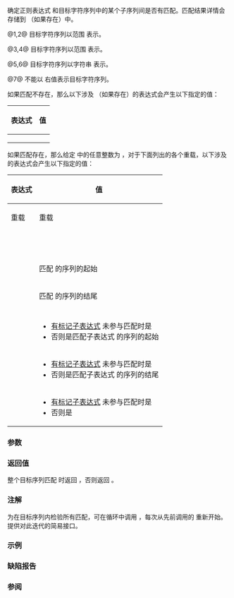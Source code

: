 {{cpp/title|regex_search}}
{{cpp/regex/navbar}}
{{dcl begin}}
{{dcl header|regex}}
{{dcl|num=1|since=c++11|1=
template&lt; class BidirIt, class Alloc, class CharT, class Traits &gt;
bool regex_search( BidirIt first, BidirIt last,
                   std::match_results&lt;BidirIt, Alloc&gt;&amp; m,
                   const std::basic_regex&lt;CharT, Traits&gt;&amp; e,
                   std::regex_constants::match_flag_type flags =
                       std::regex_constants::match_default );
}}
{{dcl|num=2|since=c++11|1=
template&lt; class BidirIt, class CharT, class Traits &gt;
bool regex_search( BidirIt first, BidirIt last,
                   const std::basic_regex&lt;CharT, Traits&gt;&amp; e,
                   std::regex_constants::match_flag_type flags =
                       std::regex_constants::match_default );
}}
{{dcl|num=3|since=c++11|1=
template&lt; class CharT, class Alloc, class Traits &gt;
bool regex_search( const CharT* str,
                   std::match_results&lt;const CharT*, Alloc&gt;&amp; m,
                   const std::basic_regex&lt;CharT, Traits&gt;&amp; e,
                   std::regex_constants::match_flag_type flags =
                       std::regex_constants::match_default );
}}
{{dcl|num=4|since=c++11|1=
template&lt; class CharT, class Traits &gt;
bool regex_search( const CharT* str, const std::basic_regex&lt;CharT, Traits&gt;&amp; e,
                   std::regex_constants::match_flag_type flags =
                       std::regex_constants::match_default );
}}
{{dcl|num=5|since=c++11|1=
template&lt; class STraits, class SAlloc, class Alloc,
          class CharT, class Traits &gt;
bool regex_search
    ( const std::basic_string&lt;CharT, STraits, SAlloc&gt;&amp; s,
      std::match_results
          &lt;typename std::basic_string&lt;CharT, STraits, SAlloc&gt;::const_iterator,
           Alloc&gt;&amp; m,
      const std::basic_regex&lt;CharT, Traits&gt;&amp; e,
      std::regex_constants::match_flag_type flags =
          std::regex_constants::match_default );
}}
{{dcl|num=6|since=c++11|1=
template&lt; class STraits, class SAlloc, class CharT, class Traits &gt;
bool regex_search( const std::basic_string&lt;CharT, STraits, SAlloc&gt;&amp; s,
                   const std::basic_regex&lt;CharT, Traits&gt;&amp; e,
                   std::regex_constants::match_flag_type flags =
                       std::regex_constants::match_default );
}}
{{dcl|num=7|since=c++11|1=
template&lt; class STraits, class SAlloc, class Alloc,
          class CharT, class Traits &gt;
bool regex_search
    ( const std::basic_string&lt;CharT, STraits, SAlloc&gt;&amp;&amp;,
      std::match_results
          &lt;typename std::basic_string&lt;CharT, STraits, SAlloc&gt;::const_iterator,
           Alloc&gt;&amp;,
      const std::basic_regex&lt;CharT, Traits&gt;&amp;,
      std::regex_constants::match_flag_type flags =
          std::regex_constants::match_default ) = delete;
}}
{{dcl end}}

确定正则表达式 {{c|e}} 和目标字符序列中的某个子序列间是否有匹配。匹配结果详情会存储到 {{c|m}}（如果存在）中。

@1,2@ 目标字符序列以范围 {{range|first|last}} 表示。
{{rev begin}}
{{rev|until=c++23|
如果 {{tt|BidirIt}} 不满足{{named req|BidirectionalIterator}}的要求，那么行为未定义。
}}
{{rev|since=c++23|
如果 {{tt|BidirIt}} 未实现 {{lconcept|bidirectional_iterator}}，那么行为未定义。
}}
{{rev end}}

@3,4@ 目标字符序列以范围 {{range|str|str + std::char_traits&lt;CharT&gt;::length(str)}} 表示。

@5,6@ 目标字符序列以字符串 {{c|s}} 表示。

@7@ 不能以 {{lc|std::string}} 右值表示目标字符序列。

如果匹配不存在，那么以下涉及 {{c|m}}（如果存在）的表达式会产生以下指定的值：
{|class="wikitable" style="text-align: center;"
!表达式
!值
|-
|{{nbsp}}{{box|{{c/core|m.}}{{ltt|cpp/regex/match_results/ready}}{{c/core|()}}}}{{nbsp}}
|{{nbsp}}{{c|true}}{{nbsp}}
|-
|{{box|{{c/core|m.}}{{ltt|cpp/regex/match_results/size}}{{c/core|()}}}}
|{{c|0}}
|-
|{{box|{{c/core|m.}}{{ltt|cpp/regex/match_results/empty}}{{c/core|()}}}}
|{{c|true}}
|}

如果匹配存在，那么给定 {{open range|​0|m.size()}} 中的任意整数为 {{c|n}}，对于下面列出的各个重载，以下涉及 {{c|m}} 的表达式会产生以下指定的值：
{|class="wikitable" style="text-align: center;"
!rowspan=2|表达式
!colspan=3|值
|-
!{{nbsp|16}}重载 {{v|1}}{{nbsp|16}}
!{{nbsp|16}}重载 {{v|3}}{{nbsp|16}}
!{{nbsp|16}}重载 {{v|5}}{{nbsp|16}}
|-
|{{box|{{c/core|m.}}{{ltt|cpp/regex/match_results/ready}}{{c/core|()}}}}
|colspan=3|{{c|true}}
|-
|{{box|{{c/core|m.}}{{ltt|cpp/regex/match_results/size}}{{c/core|()}}}}
|colspan=3|{{box|{{c/core|1 + e.}}{{ltt|cpp/regex/basic_regex/mark_count}}{{c/core|()}}}}
|-
|{{box|{{c/core|m.}}{{ltt|cpp/regex/match_results/empty}}{{c/core|()}}}}
|colspan=3|{{c|false}}
|-
|{{box|{{c/core|m.}}{{ltt|cpp/regex/match_results/prefix}}{{c/core|().first}}}}
|{{c|first}}
|{{c|str}}
|{{c|s.begin()}}
|-
|{{box|{{c/core|m.}}{{ltt|cpp/regex/match_results/prefix}}{{c/core|().second}}}}
|colspan=3|{{c|m[0].first}}
|-
|{{box|{{c/core|m.}}{{ltt|cpp/regex/match_results/prefix}}{{c/core|().matched}}}}
|colspan=3|{{c|1=m.prefix().first != m.prefix().second}}
|-
|{{box|{{c/core|m.}}{{ltt|cpp/regex/match_results/suffix}}{{c/core|().first}}}}
|colspan=3|{{c|m[0].second}}
|-
|{{box|{{c/core|m.}}{{ltt|cpp/regex/match_results/suffix}}{{c/core|().second}}}}
|{{c|last}}
|&lt;span style="text-align: start;"&gt;{{c multi|std::char_traits&lt;CharT&gt;::|    length(str) + str}}&lt;/span&gt;
|{{c|s.end()}}
|-
|{{box|{{c/core|m.}}{{ltt|cpp/regex/match_results/suffix}}{{c/core|().matched}}}}
|colspan=3|{{c|1=m.suffix().first != m.suffix().second}}
|-
|{{box|{{c/core|m}}{{ltt|cpp/regex/match_results/operator at|[0]}}{{c/core|.first}}}}
|colspan=3|匹配 {{c|e}} 的序列的起始
|-
|{{box|{{c/core|m}}{{ltt|cpp/regex/match_results/operator at|[0]}}{{c/core|.second}}}}
|colspan=3|匹配 {{c|e}} 的序列的结尾
|-
|{{box|{{c/core|m}}{{ltt|cpp/regex/match_results/operator at|[0]}}{{c/core|.matched}}}}
|colspan=3|{{c|true}}
|-
|{{box|{{c/core|m}}{{ltt|cpp/regex/match_results/operator at|[n]}}{{c/core|.first}}}}
|colspan=3|
* [[cpp/regex/ecmascript#子表达式|有标记子表达式]] {{c|n}} 未参与匹配时是 {{c|last}}
* 否则是匹配子表达式 {{c|n}} 的序列的起始
|-
|{{box|{{c/core|m}}{{ltt|cpp/regex/match_results/operator at|[n]}}{{c/core|.second}}}}
|colspan=3|
* [[cpp/regex/ecmascript#子表达式|有标记子表达式]] {{c|n}} 未参与匹配时是 {{c|last}}
* 否则是匹配子表达式 {{c|n}} 的序列的结尾
|-
|{{box|{{c/core|m}}{{ltt|cpp/regex/match_results/operator at|[n]}}{{c/core|.matched}}}}
|colspan=3|
* [[cpp/regex/ecmascript#子表达式|有标记子表达式]] {{c|n}} 未参与匹配时是 {{c|false}}
* 否则是 {{c|true}}
|}

===参数===
{{par begin}}
{{par|first, last|以应用正则表达式的目标字符范围，以迭代器给出}}
{{par|str|目标 C 风格字符串}}
{{par|s|目标 {{lc|std::basic_string}}}}
{{par|m|匹配结果}}
{{par|e|正则表达式}}
{{par|flags|用于确定将如何进行匹配的标志}}
{{par end}}

===返回值===
整个目标序列匹配 {{c|e}} 时返回 {{c|true}}，否则返回 {{c|false}}。

===注解===
为在目标序列内检验所有匹配，可在循环中调用 {{tt|std::regex_search}}，每次从先前调用的 {{c|m[0].second}} 重新开始。{{lc|std::regex_iterator}} 提供对此迭代的简易接口。

===示例===
{{example
|code=
#include &lt;cstddef&gt;
#include &lt;iostream&gt;
#include &lt;regex&gt;
#include &lt;string&gt;

int main()
{
    std::string lines[] = {"Roses are #ff0000",
                           "violets are #0000ff",
                           "all of my base are belong to you"};
    
    std::regex color_regex("#([a-f0-9]{2})"
                            "([a-f0-9]{2})"
                            "([a-f0-9]{2})");
    
    // 简单匹配
    for (const auto&amp; line : lines)
        std::cout &lt;&lt; line &lt;&lt; "：" &lt;&lt; std::boolalpha
                  &lt;&lt; std::regex_search(line, color_regex) &lt;&lt; '\n';
    std::cout &lt;&lt; '\n';
    
    // 展示每个匹配中有标记子表达式的内容
    std::smatch color_match;
    for (const auto&amp; line : lines)
        if (std::regex_search(line, color_match, color_regex))
        {
            std::cout &lt;&lt; "'" &lt;&lt; line &lt;&lt; "' 的匹配\n";
            std::cout &lt;&lt; "前缀：'" &lt;&lt; color_match.prefix() &lt;&lt; "'\n";
            for (std::size_t i = 0; i &lt; color_match.size(); ++i) 
                std::cout &lt;&lt; i &lt;&lt; "：" &lt;&lt; color_match[i] &lt;&lt; '\n';
            std::cout &lt;&lt; "后缀：'" &lt;&lt; color_match.suffix() &lt;&lt; "\'\n\n";
        }
    
    // 重复搜索（参阅 std::regex_iterator）
    std::string log(R"(
        Speed:	366
        Mass:	35
        Speed:	378
        Mass:	32
        Speed:	400
	Mass:	30)");
    std::regex r(R"(Speed:\t\d*)");
    for (std::smatch sm; regex_search(log, sm, r);)
    {
        std::cout &lt;&lt; sm.str() &lt;&lt; '\n';
        log = sm.suffix();
    }
    
    // C 风格字符串演示
    std::cmatch cm;
    if (std::regex_search("this is a test", cm, std::regex("test"))) 
        std::cout &lt;&lt; "\n在位置 " &lt;&lt; cm.prefix().length()
                  &lt;&lt; " 找到 " &lt;&lt; cm[0] &lt;&lt; '\n';
}
|output=
Roses are #ff0000：true
violets are #0000ff：true
all of my base are belong to you：false

'Roses are #ff0000' 的匹配
前缀：'Roses are '
0：#ff0000
1：ff
2：00
3：00
后缀：''

'violets are #0000ff' 的匹配
前缀：'violets are '
0：#0000ff
1：00
2：00
3：ff
后缀：''

Speed:	366
Speed:	378
Speed:	400

在位置 10 找到 test
}}

===缺陷报告===
{{dr list begin}}
{{dr list item|wg=lwg|dr=2205|std=C++11|before=在后条件中 {{c|n}} 可以为零|after=只能为正}}
{{dr list item|wg=lwg|dr=2329|std=C++11|before=重载 {{v|5}} 接受 {{tt|basic_string}} 右值，这可能会导致悬垂迭代器|after=通过被删除的重载 {{v|7}} 拒绝}}
{{dr list end}}

===参阅===
{{dsc begin}}
{{dsc inc|cpp/regex/dsc basic_regex}}
{{dsc inc|cpp/regex/dsc match_results}}
{{dsc inc|cpp/regex/dsc regex_match}}
{{dsc end}}

{{langlinks|de|en|es|fr|it|ja|pt|ru}}